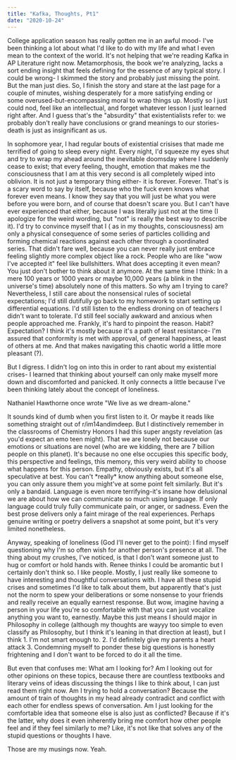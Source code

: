 ```yaml
---
title: "Kafka, Thoughts, Pt1"
date: "2020-10-24"
---
```


College application season has really gotten me in an awful mood- I've been thinking a lot about what I'd like to do with my life and what I even mean to the context of the world. It's not helping that we're reading Kafka in AP Literature right now. Metamorphosis, the book we're analyzing, lacks a sort ending insight that feels defining for the essence of any typical story. I could be wrong- I skimmed the story and probably just missing the point. But the man just dies. So, I finish the story and stare at the last page for a couple of minutes, wishing desperately for a more satisfying ending or some overused-but-encompassing moral to wrap things up. Mostly so I just could nod, feel like an intellectual, and forget whatever lesson I just learned right after. And I guess that's the "absurdity" that existentialists refer to: we probably don't really have conclusions or grand meanings to our stories- death is just as insignificant as us.

In sophomore year, I had regular bouts of existential crisises that made me terrified of going to sleep every night. Every night, I'd squeeze my eyes shut and try to wrap my ahead around the inevitable doomsday where I suddenly cease to exist; that every feeling, thought, emotion that makes me the consciousness that I am at this very second is all completely wiped into oblivion. It is not just a temporary thing either- it is forever. Forever. That's is a scary word to say by itself, because who the fuck even knows what forever even means. I know they say that you will just be what you were before you were born, and of course that doesn't scare you. But I can't have ever experienced that either, because I was literally just not at the time (I apologize for the weird wording, but "not" is really the best way to describe it). I'd try to convince myself that I ( as in my thoughts, consciousness) am only a physical consequence of some series of particles colliding and forming chemical reactions against each other through a coordinated series. That didn't fare well, because you can never really just embrace feeling slightly more complex object like a rock. People who are like "wow I've accepted it" feel like bullshitters. What does accepting it even mean? You just don't bother to think about it anymore. At the same time I think: In a mere 100 years or 1000 years or maybe 10,000 years (a blink in the universe's time) absolutely none of this matters. So why am I trying to care? Nevertheless, I still care about the nonsensical rules of societal expectations; I'd still dutifully go back to my homework to start setting up differential equations. I'd still listen to the endless droning on of teachers I didn't want to tolerate. I'd still feel socially awkward and anxious when people approached me. Frankly, it's hard to pinpoint the reason. Habit? Expectation? I think it's mostly because it's a path of least resistance- I'm assured that conformity is met with approval, of general happiness, at least of others at me. And that makes navigating this chaotic world a little more pleasant (?).

But I digress. I didn't log on into this in order to rant about my existential crises- I learned that thinking about yourself can only make myself more down and discomforted and panicked. It only connects a little because I've been thinking lately about the concept of loneliness.

Nathaniel Hawthorne once wrote "We live as we dream-alone."

It sounds kind of dumb when you first listen to it. Or maybe it reads like something straight out of r/im14andimdeep. But I distinctively remember in the classrooms of Chemistry Honors I had this super angsty revelation (as you'd expect an emo teen might). That we are lonely not because our emotions or situations are novel (who are we kidding, there are 7 billion people on this planet). It's because no one else occupies this specific body, this perspective and feelings, this memory, this very weird ability to choose what happens for this person. Empathy, obviously exists, but it's all speculative at best. You can't \*really\* know anything about someone else, you can only assure them you might've at some point felt similarly. But it's only a bandaid. Language is even more terrifying-it's insane how delusional we are about how we can communicate so much using language. If only language could truly fully communicate pain, or anger, or sadness. Even the best prose delivers only a faint mirage of the real experiences. Perhaps genuine writing or poetry delivers a snapshot at some point, but it's very limited nonetheless.

Anyway, speaking of loneliness (God I'll never get to the point): I find myself questioning why I'm so often wish for another person's presence at all. The thing about my crushes, I've noticed, is that I don't want someone just to hug or comfort or hold hands with. Renee thinks I could be aromantic but I certainly don't think so. I like people. Mostly, I just really like someone to have interesting and thoughtful conversations with. I have all these stupid crises and sometimes I'd like to talk about them, but apparently that's just not the norm to spew your deliberations or some nonsense to your friends and really receive an equally earnest response. But wow, imagine having a person in your life you're so comfortable with that you can just vocalize anything you want to, earnestly. Maybe this just means I should major in Philosophy in college (although my thoughts are wayyy too simple to even classify as Philosophy, but I think it's leaning in that direction at least), but I think 1. I'm not smart enough to. 2. I'd definitely give my parents a heart attack 3. Condemning myself to ponder these big questions is honestly frightening and I don't want to be forced to do it all the time.

But even that confuses me: What am I looking for? Am I looking out for other opinions on these topics, because there are countless textbooks and literary veins of ideas discussing the things I like to think about, I can just read them right now. Am I trying to hold a conversation? Because the amount of train of thoughts in my head already contradict and conflict with each other for endless spews of conversation. Am I just looking for the comfortable idea that someone else is also just as conflicted? Because if it's the latter, why does it even inherently bring me comfort how other people feel and if they feel similarly to me? Like, it's not like that solves any of the stupid questions or thoughts I have.

Those are my musings now. Yeah.

